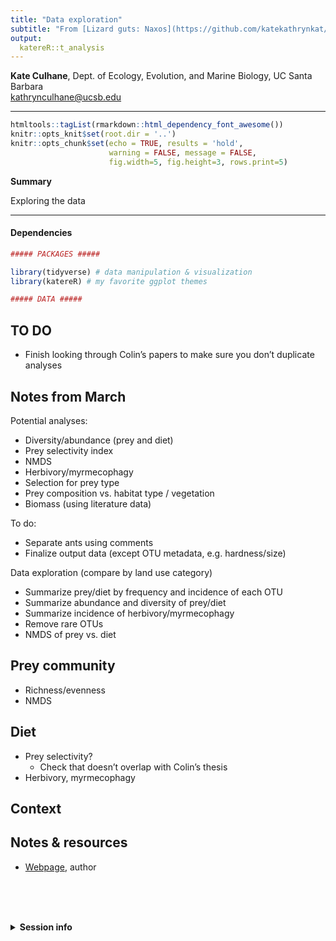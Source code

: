 ```yaml
---
title: "Data exploration"
subtitle: "From [Lizard guts: Naxos](https://github.com/katekathrynkat/lizard-guts-naxos)"
output:
  katereR::t_analysis
---
```


**Kate Culhane**, Dept. of Ecology, Evolution, and Marine Biology, UC Santa Barbara  
[kathrynculhane@ucsb.edu](kathrynculhane@ucsb.edu)
[<i class="fa fa-github"></i>](https://github.com/katekathrynkat/)
[<i class="fa fa-twitter"></i>](https://twitter.com/katekathrynkat/)

***

```r
htmltools::tagList(rmarkdown::html_dependency_font_awesome())
knitr::opts_knit$set(root.dir = '..')
knitr::opts_chunk$set(echo = TRUE, results = 'hold',
                      warning = FALSE, message = FALSE,
                      fig.width=5, fig.height=3, rows.print=5)
```

<div class = "summary">

**Summary**

Exploring the data

</div>

***

#### Dependencies

```r

##### PACKAGES #####

library(tidyverse) # data manipulation & visualization
library(katereR) # my favorite ggplot themes

##### DATA #####

```

## TO DO

- Finish looking through Colin's papers to make sure you don't duplicate analyses

## Notes from March

Potential analyses:

- Diversity/abundance (prey and diet)
- Prey selectivity index
- NMDS
- Herbivory/myrmecophagy
- Selection for prey type
- Prey composition vs. habitat type / vegetation
- Biomass (using literature data)

To do: 

- Separate ants using comments
- Finalize output data (except OTU metadata, e.g. hardness/size)

Data exploration (compare by land use category)

- Summarize prey/diet by frequency and incidence of each OTU
- Summarize abundance and diversity of prey/diet
- Summarize incidence of herbivory/myrmecophagy
- Remove rare OTUs
- NMDS of prey vs. diet

## Prey community

- Richness/evenness
- NMDS

## Diet

- Prey selectivity?
  - Check that doesn't overlap with Colin's thesis
- Herbivory, myrmecophagy

## Context

## Notes & resources

- [Webpage](link), author

<br>
<br>
<br>

<details><summary>**Session info**</summary>
```r
devtools::session_info()
```
</details>

